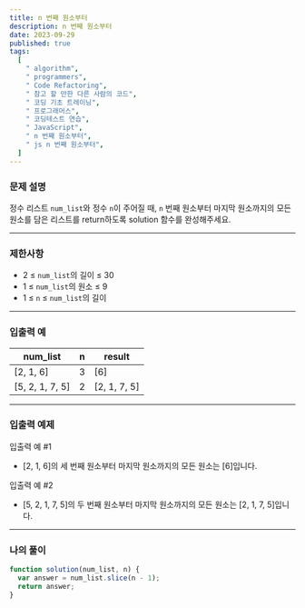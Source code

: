 ```yaml
---
title: n 번째 원소부터
description: n 번째 원소부터
date: 2023-09-29
published: true
tags:
  [
    " algorithm",
    " programmers",
    " Code Refactoring",
    " 참고 할 만한 다른 사람의 코드",
    " 코딩 기초 트레이닝",
    " 프로그래머스",
    " 코딩테스트 연습",
    " JavaScript",
    " n 번째 원소부터",
    " js n 번째 원소부터",
  ]
---
```


### 문제 설명

정수 리스트 `num_list`와 정수 `n`이 주어질 때, `n` 번째 원소부터 마지막 원소까지의 모든 원소를 담은 리스트를 return하도록 solution 함수를 완성해주세요.

---

### 제한사항

- 2 ≤ `num_list`의 길이 ≤ 30
- 1 ≤ `num_list`의 원소 ≤ 9
- 1 ≤ `n` ≤ `num_list`의 길이

---

### 입출력 예

| num_list        | n   | result       |
| --------------- | --- | ------------ |
| [2, 1, 6]       | 3   | [6]          |
| [5, 2, 1, 7, 5] | 2   | [2, 1, 7, 5] |

---

### 입출력 예제

입출력 예 #1

- [2, 1, 6]의 세 번째 원소부터 마지막 원소까지의 모든 원소는 [6]입니다.

입출력 예 #2

- [5, 2, 1, 7, 5]의 두 번째 원소부터 마지막 원소까지의 모든 원소는 [2, 1, 7, 5]입니다.

---

### 나의 풀이

```jsx
function solution(num_list, n) {
  var answer = num_list.slice(n - 1);
  return answer;
}
```
